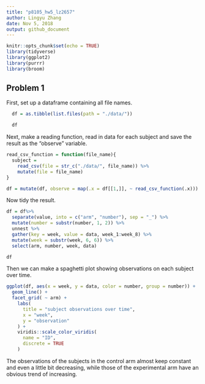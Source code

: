 ```yaml
---
title: "p8105_hw5_lz2657"
author: Lingyu Zhang
date: Nov 5, 2018
output: github_document
---
```


```r
knitr::opts_chunk$set(echo = TRUE)
library(tidyverse)
library(ggplot2)
library(purrr)
library(broom)
```

## Problem 1

First, set up a dataframe containing all file names.

```r
  df = as.tibble(list.files(path = "./data/"))

  df
```

Next, make a reading function, read in data for each subject and save the result as the "observe" variable.

```r
read_csv_function = function(file_name){
  subject =
    read_csv(file = str_c("./data/", file_name)) %>%
    mutate(file = file_name)
}

df = mutate(df, observe = map(.x = df[[1,]], ~ read_csv_function(.x)))
```

Now tidy the result.

```r
df = df%>%
  separate(value, into = c("arm", "number"), sep = "_") %>%
  mutate(number = substr(number, 1, 2)) %>%
  unnest %>%
  gather(key = week, value = data, week_1:week_8) %>%
  mutate(week = substr(week, 6, 6)) %>%
  select(arm, number, week, data)

df
```

Then we can make a spaghetti plot showing observations on each subject over time.

```r
ggplot(df, aes(x = week, y = data, color = number, group = number)) + 
  geom_line() + 
  facet_grid( ~ arm) + 
    labs(
      title = "subject observations over time",
      x = "week",
      y = "observation"
    ) +
    viridis::scale_color_viridis(
      name = "ID", 
      discrete = TRUE
    )
```

The observations of the subjects in the control arm almost keep constant and even a little bit decreasing, while those of the experimental arm have an obvious trend of increasing.